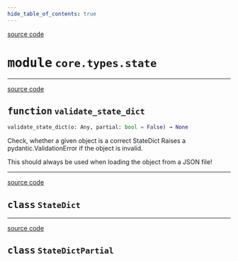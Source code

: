 ```yaml
---
hide_table_of_contents: true
---
```


<!-- markdownlint-disable -->

<a href="https://github.com/tum-esm/pyra/tree/main/packages/core/types/state.py#L0" className="SourceCodeLinkBadge">source code</a>

# <kbd>module</kbd> `core.types.state`





---

<a href="https://github.com/tum-esm/pyra/tree/main/packages/core/types/state.py#L27" className="SourceCodeLinkBadge">source code</a>

## <kbd>function</kbd> `validate_state_dict`

```python
validate_state_dict(o: Any, partial: bool = False) → None
```

Check, whether a given object is a correct StateDict Raises a pydantic.ValidationError if the object is invalid. 

This should always be used when loading the object from a JSON file! 


---

<a href="https://github.com/tum-esm/pyra/tree/main/packages/core/types/state.py#L13" className="SourceCodeLinkBadge">source code</a>

## <kbd>class</kbd> `StateDict`








---

<a href="https://github.com/tum-esm/pyra/tree/main/packages/core/types/state.py#L20" className="SourceCodeLinkBadge">source code</a>

## <kbd>class</kbd> `StateDictPartial`








